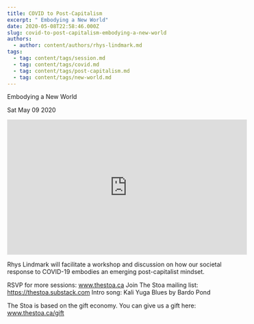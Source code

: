 ```yaml
---
title: COVID to Post-Capitalism
excerpt: " Embodying a New World"
date: 2020-05-08T22:58:46.000Z
slug: covid-to-post-capitalism-embodying-a-new-world
authors:
  - author: content/authors/rhys-lindmark.md
tags:
  - tag: content/tags/session.md
  - tag: content/tags/covid.md
  - tag: content/tags/post-capitalism.md
  - tag: content/tags/new-world.md
---
```




 Embodying a New World

Sat May 09 2020

<iframe width="560" height="315" src="https://www.youtube.com/embed/gxCRAQ0jJTw" title="COVID to Post-Capitalism: Embodying a New World w/ Rhys Lindmark" frameborder="0" allow="accelerometer; autoplay; clipboard-write; encrypted-media; gyroscope; picture-in-picture" allowfullscreen ></iframe>

Rhys Lindmark will facilitate a workshop and discussion on how our societal response to COVID-19 embodies an emerging post-capitalist mindset.

RSVP for more sessions: www.thestoa.ca
Join The Stoa mailing list: https://thestoa.substack.com
Intro song: Kali Yuga Blues by Bardo Pond

The Stoa is based on the gift economy. You can give us a gift here: www.thestoa.ca/gift


